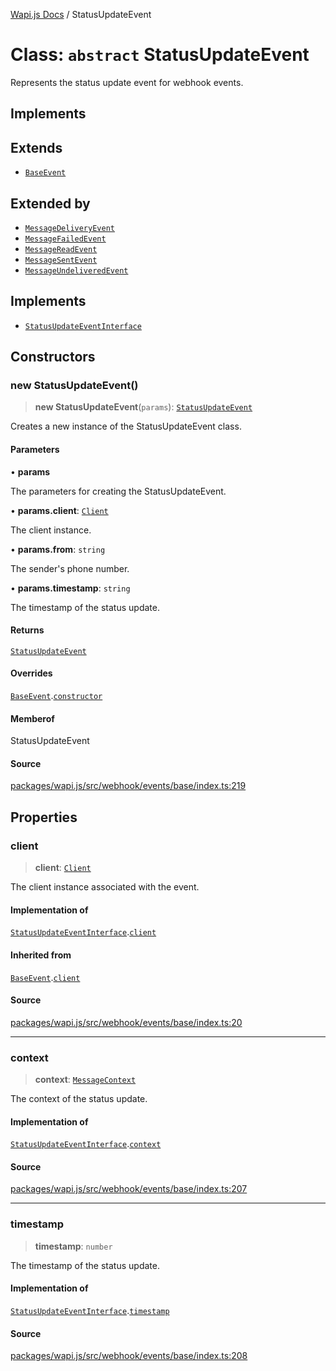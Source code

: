 [Wapi.js Docs](../README.mdx) / StatusUpdateEvent

# Class: `abstract` StatusUpdateEvent

Represents the status update event for webhook events.

## Implements

## Extends

- [`BaseEvent`](BaseEvent.mdx)

## Extended by

- [`MessageDeliveryEvent`](MessageDeliveryEvent.mdx)
- [`MessageFailedEvent`](MessageFailedEvent.mdx)
- [`MessageReadEvent`](MessageReadEvent.mdx)
- [`MessageSentEvent`](MessageSentEvent.mdx)
- [`MessageUndeliveredEvent`](MessageUndeliveredEvent.mdx)

## Implements

- [`StatusUpdateEventInterface`](../interfaces/StatusUpdateEventInterface.mdx)

## Constructors

### new StatusUpdateEvent()

> **new StatusUpdateEvent**(`params`): [`StatusUpdateEvent`](StatusUpdateEvent.mdx)

Creates a new instance of the StatusUpdateEvent class.

#### Parameters

• **params**

The parameters for creating the StatusUpdateEvent.

• **params.client**: [`Client`](Client.mdx)

The client instance.

• **params.from**: `string`

The sender's phone number.

• **params.timestamp**: `string`

The timestamp of the status update.

#### Returns

[`StatusUpdateEvent`](StatusUpdateEvent.mdx)

#### Overrides

[`BaseEvent`](BaseEvent.mdx).[`constructor`](BaseEvent.mdx#constructors)

#### Memberof

StatusUpdateEvent

#### Source

[packages/wapi.js/src/webhook/events/base/index.ts:219](https://github.com/sarthakjdev/wapi.js/blob/1b066ed4efaf997a4bb012da51514dfcb4165da6/packages/wapi.js/src/webhook/events/base/index.ts#L219)

## Properties

### client

> **client**: [`Client`](Client.mdx)

The client instance associated with the event.

#### Implementation of

[`StatusUpdateEventInterface`](../interfaces/StatusUpdateEventInterface.mdx).[`client`](../interfaces/StatusUpdateEventInterface.mdx#client)

#### Inherited from

[`BaseEvent`](BaseEvent.mdx).[`client`](BaseEvent.mdx#client)

#### Source

[packages/wapi.js/src/webhook/events/base/index.ts:20](https://github.com/sarthakjdev/wapi.js/blob/1b066ed4efaf997a4bb012da51514dfcb4165da6/packages/wapi.js/src/webhook/events/base/index.ts#L20)

***

### context

> **context**: [`MessageContext`](../type-aliases/MessageContext.mdx)

The context of the status update.

#### Implementation of

[`StatusUpdateEventInterface`](../interfaces/StatusUpdateEventInterface.mdx).[`context`](../interfaces/StatusUpdateEventInterface.mdx#context)

#### Source

[packages/wapi.js/src/webhook/events/base/index.ts:207](https://github.com/sarthakjdev/wapi.js/blob/1b066ed4efaf997a4bb012da51514dfcb4165da6/packages/wapi.js/src/webhook/events/base/index.ts#L207)

***

### timestamp

> **timestamp**: `number`

The timestamp of the status update.

#### Implementation of

[`StatusUpdateEventInterface`](../interfaces/StatusUpdateEventInterface.mdx).[`timestamp`](../interfaces/StatusUpdateEventInterface.mdx#timestamp)

#### Source

[packages/wapi.js/src/webhook/events/base/index.ts:208](https://github.com/sarthakjdev/wapi.js/blob/1b066ed4efaf997a4bb012da51514dfcb4165da6/packages/wapi.js/src/webhook/events/base/index.ts#L208)
